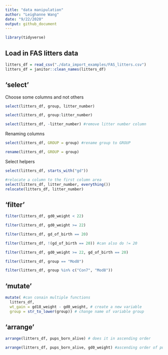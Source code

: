 ```yaml
---
title: "data manipulation"
author: "Leighanne Wang"
date: "9/22/2020"
output: github_document
---
```


```r
library(tidyverse)
```
## Load in FAS litters data

```r
litters_df = read_csv("./data_import_examples/FAS_litters.csv")
litters_df = janitor::clean_names(litters_df)
```

## 'select'

Choose some columns and not others

```r
select(litters_df, group, litter_number)
```

```r
select(litters_df, group:litter_number)
```

```r
select(litters_df, -litter_number) #remove litter number column
```

Renaming columns

```r
select(litters_df, GROUP = group) #rename group to GROUP
```

```r
rename(litters_df, GROUP = group)
```

Select helpers

```r
select(litters_df, starts_with("gd"))
```

```r
#relocate a column to the first column area
select(litters_df, litter_number, everything())
relocate(litters_df, litter_number)
```

## 'filter'

```r
filter(litters_df, gd0_weight < 22)
```

```r
filter(litters_df, gd0_weight >= 22)
```

```r
filter(litters_df, gd_of_birth == 20)
```

```r
filter(litters_df, !(gd_of_birth == 20)) #can also do != 20
```

```r
filter(litters_df, gd0_weight >= 22, gd_of_birth == 20)
```

```r
filter(litters_df, group == "Mod8")
```

```r
filter(litters_df, group %in% c("Con7", "Mod8"))
```

## 'mutate'

```r
mutate( #can conain multiple functions
  litters_df, 
  wt_gain = gd18_weight - gd0_weight, # create a new variable
  group = str_to_lower(group)) # change name of variable group
```

## 'arrange'

```r
arrange(litters_df, pups_born_alive) # does it in ascending order
```

```r
arrange(litters_df, pups_born_alive, gd0_weight) #ascending order of pups born alive and then within that, ascending order of gd0 weight
```










